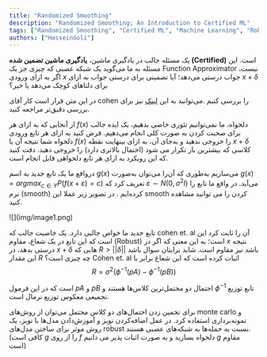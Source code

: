```yaml
---
title: "Randomized Smoothing"
description: "Randomized Smoothing; An Introduction to Certified ML"
tags: ["Randomized Smoothing", "Certified ML", "Machine Learning", "Robustness"]
authors: ["HosseinGoli"]
---
```


یک مسئله جالب در یادگیری ماشین، **یادگیری ماشین تضمین شده (Certified)** است. این مسئله به ما می‌گوید یک شبکه عصبی که چیزی جز یک Function Approximator نیست، اگر به ازای ورودی $x$ جواب درستی می‌دهد؛ آیا تضمینی برای درستی جواب به ازای $x+\delta$ برای دلتاهای کوچک می‌دهد یا خیر؟ 

در این متن قرار است کار آقای cohen را بررسی کنیم .می‌توانید به این [لینک](https://arxiv.org/abs/1902.02918) نیز برای بررسی دقیق‌تر مراجعه کنید.

از آنجایی که به ازای هر‌ $f(x)$ دلخواه، ما نمی‌توانیم تئوری خاصی بدهیم، یک ایده جالب برای صحبت کردن به صورت کلی انجام می‌دهیم. فرض کنید به ازای هر تابع ورودی دلخواه شما نتیجه آن یا  $f(x)$ را خروجی ندهید و به‌جای آن، به ازای بینهایت نقطه $x+\delta$ کلاسی که بیشترین بار تکرار می شود (احتمال بالاتری دارد) را خروجی دهید. دقت کنید که این رویکرد به ازای هر تابع دلخواهی قابل انجام است.

درواقع ما یک تابع جدید به اسم $g(x)$ می‌سازیم به‌طوری که آن‌را می‌توان به‌صورت  $g(x)=argmax_{c\in Y} P(f(x+\varepsilon)=c)$ تعریف کرد که  $\varepsilon \sim N(0,\sigma^2I)$ می‌آید. در واقع ما تابع را نرم (smooth) کرده‌ایم . در تصویر زیر عملا این smooth کردن را می توانید مشاهده کنید.  

<div style={{textAlign: 'center'}}>
    <div style={{}}>![](img/image1.png)</div>
</div>


تابع جدید ما خواص جالبی دارد. یک خاصیت جالب که cohen et. al آن را ثابت کرد این است که این تابع در یک شعاع، مقاوم (Robust) است؛ به این معنی که اگر در $x$ نتیجه درستی بدهد، در $x+\delta$ هایی که $R>||\delta||$ باشد نیز مقاوم است. شاید برایتان سوال باشد این مقدار $R$ چه چیزی است؟ Cohen et. al اثبات کرده است که این شعاع برابر با   
$$
R=\sigma^2(\phi^{-1}(pA)-\phi^{-1}(pB))
$$

است که در این فرمول $pA$ و $pB$ احتمال دو محتمل‌ترین کلاس‌ها هستند و $\phi^{-1}$ تابع توزیع تجمیعی معکوس توزیع نرمال است. 

برای تخمین زدن احتمال‌های دو کلاس محتمل می‌توان از روش‌های monte carlo و نمونه‌برداری استفاده کرد. در عمل اضافه‌کردن نویز و آموزش‌دادن مدل‌ها با نویز، یک روش موثر برای ساختن مدل‌های robust نسبت به حمله‌ها به شبکه‌های عصبی هستند. (کافی است $g$ را از روی $f$ دلخواه بسازید و به صورت اثبات پذیر می دانیم $g$ مقاوم است)
